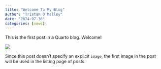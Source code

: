 ```yaml
---
title: "Welcome To My Blog"
author: "Tristan O'Malley"
date: "2024-07-30"
categories: [news]
---
```


This is the first post in a Quarto blog. Welcome!

![](thumbnail.jpg)

Since this post doesn't specify an explicit `image`, the first image in the post will be used in the listing page of posts.
